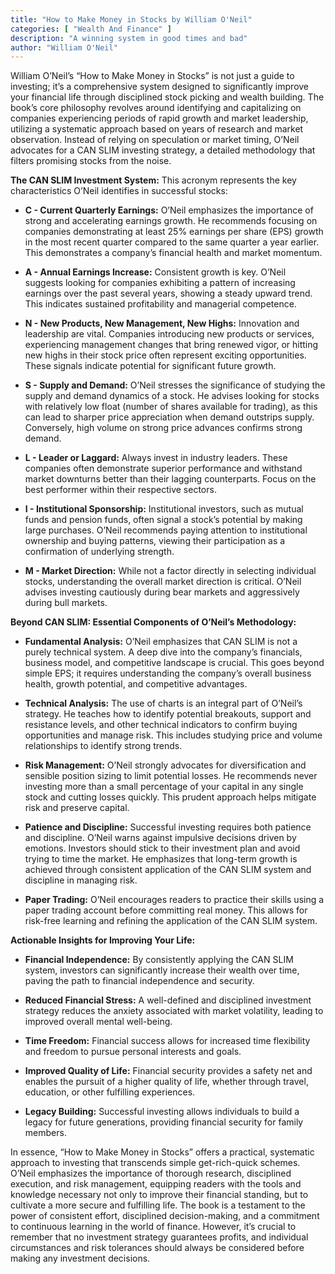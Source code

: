```yaml
---
title: "How to Make Money in Stocks by William O'Neil"
categories: [ "Wealth And Finance" ]
description: "A winning system in good times and bad"
author: "William O'Neil"
---
```

William O'Neil's "How to Make Money in Stocks" is not just a guide to investing; it's a comprehensive system designed to significantly improve your financial life through disciplined stock picking and wealth building.  The book's core philosophy revolves around identifying and capitalizing on companies experiencing periods of rapid growth and market leadership, utilizing a systematic approach based on years of research and market observation.  Instead of relying on speculation or market timing, O'Neil advocates for a CAN SLIM investing strategy, a detailed methodology that filters promising stocks from the noise.

**The CAN SLIM Investment System:**  This acronym represents the key characteristics O'Neil identifies in successful stocks:

* **C - Current Quarterly Earnings:**  O'Neil emphasizes the importance of strong and accelerating earnings growth.  He recommends focusing on companies demonstrating at least 25% earnings per share (EPS) growth in the most recent quarter compared to the same quarter a year earlier.  This demonstrates a company's financial health and market momentum.

* **A - Annual Earnings Increase:**  Consistent growth is key. O'Neil suggests looking for companies exhibiting a pattern of increasing earnings over the past several years, showing a steady upward trend.  This indicates sustained profitability and managerial competence.

* **N - New Products, New Management, New Highs:**  Innovation and leadership are vital.  Companies introducing new products or services, experiencing management changes that bring renewed vigor, or hitting new highs in their stock price often represent exciting opportunities. These signals indicate potential for significant future growth.

* **S - Supply and Demand:**  O'Neil stresses the significance of studying the supply and demand dynamics of a stock.  He advises looking for stocks with relatively low float (number of shares available for trading), as this can lead to sharper price appreciation when demand outstrips supply.  Conversely, high volume on strong price advances confirms strong demand.

* **L - Leader or Laggard:**  Always invest in industry leaders.  These companies often demonstrate superior performance and withstand market downturns better than their lagging counterparts.  Focus on the best performer within their respective sectors.

* **I - Institutional Sponsorship:**  Institutional investors, such as mutual funds and pension funds, often signal a stock's potential by making large purchases.  O'Neil recommends paying attention to institutional ownership and buying patterns, viewing their participation as a confirmation of underlying strength.

* **M - Market Direction:**  While not a factor directly in selecting individual stocks, understanding the overall market direction is critical.  O'Neil advises investing cautiously during bear markets and aggressively during bull markets.

**Beyond CAN SLIM:  Essential Components of O'Neil's Methodology:**

* **Fundamental Analysis:**  O'Neil emphasizes that CAN SLIM is not a purely technical system.  A deep dive into the company's financials, business model, and competitive landscape is crucial. This goes beyond simple EPS; it requires understanding the company's overall business health, growth potential, and competitive advantages.

* **Technical Analysis:**  The use of charts is an integral part of O'Neil's strategy.  He teaches how to identify potential breakouts, support and resistance levels, and other technical indicators to confirm buying opportunities and manage risk.  This includes studying price and volume relationships to identify strong trends.

* **Risk Management:**  O'Neil strongly advocates for diversification and sensible position sizing to limit potential losses.  He recommends never investing more than a small percentage of your capital in any single stock and cutting losses quickly.  This prudent approach helps mitigate risk and preserve capital.

* **Patience and Discipline:**  Successful investing requires both patience and discipline.  O'Neil warns against impulsive decisions driven by emotions.  Investors should stick to their investment plan and avoid trying to time the market.  He emphasizes that long-term growth is achieved through consistent application of the CAN SLIM system and discipline in managing risk.

* **Paper Trading:**  O'Neil encourages readers to practice their skills using a paper trading account before committing real money. This allows for risk-free learning and refining the application of the CAN SLIM system.

**Actionable Insights for Improving Your Life:**

* **Financial Independence:**  By consistently applying the CAN SLIM system, investors can significantly increase their wealth over time, paving the path to financial independence and security.

* **Reduced Financial Stress:**  A well-defined and disciplined investment strategy reduces the anxiety associated with market volatility, leading to improved overall mental well-being.

* **Time Freedom:**  Financial success allows for increased time flexibility and freedom to pursue personal interests and goals.

* **Improved Quality of Life:**  Financial security provides a safety net and enables the pursuit of a higher quality of life, whether through travel, education, or other fulfilling experiences.

* **Legacy Building:**  Successful investing allows individuals to build a legacy for future generations, providing financial security for family members.


In essence, "How to Make Money in Stocks" offers a practical, systematic approach to investing that transcends simple get-rich-quick schemes.  O'Neil emphasizes the importance of thorough research, disciplined execution, and risk management, equipping readers with the tools and knowledge necessary not only to improve their financial standing, but to cultivate a more secure and fulfilling life. The book is a testament to the power of consistent effort, disciplined decision-making, and a commitment to continuous learning in the world of finance.  However, it’s crucial to remember that no investment strategy guarantees profits, and individual circumstances and risk tolerances should always be considered before making any investment decisions.

